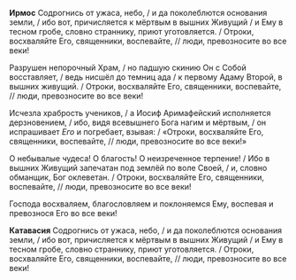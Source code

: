 **Ирмос** Содрогнись от ужаса, небо, / и да поколеблются основания земли, / ибо вот, причисляется к мёртвым в вышних Живущий / и Ему в тесном гробе, словно страннику, приют уготовляется. / Отроки, восхваляйте Его, священники, воспевайте, // люди, превозносите во все веки!

Разрушен непорочный Храм, / но падшую скинию Он с Собой восставляет, / ведь нисшёл до темниц ада / к первому Адаму Второй, в вышних живущий. / Отроки, восхваляйте Его, священники, воспевайте, // люди, превозносите во все веки!

Исчезла храбрость учеников, / а Иосиф Аримафейский исполняется дерзновением, / ибо, видя всевышнего Бога нагим и мёртвым, / он испрашивает *Его* и погребает, взывая: / «Отроки, восхваляйте Его, священники, воспевайте, // люди, превозносите во все веки!»

О небывалые чудеса! О благость! О неизреченное терпение! / Ибо в вышних Живущий запечатан под землёй по воле Своей, / и, словно обманщик, Бог оклеветан. / Отроки, восхваляйте Его, священники, воспевайте, // люди, превозносите во все веки!

Господа восхваляем, благословляем и поклоняемся Ему, воспевая и превознося Его во все веки!

**Катавасия** Содрогнись от ужаса, небо, / и да поколеблются основания земли, / ибо вот, причисляется к мёртвым в вышних Живущий / и Ему в тесном гробе, словно страннику, приют уготовляется. / Отроки, восхваляйте Его, священники, воспевайте, // люди, превозносите во все веки!
